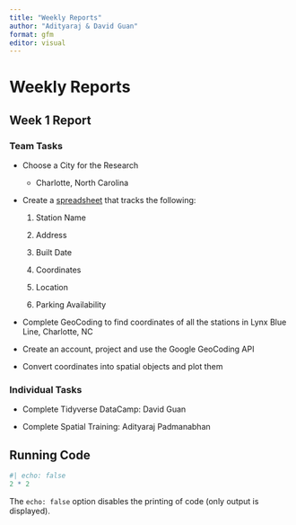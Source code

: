 ```yaml
---
title: "Weekly Reports"
author: "Adityaraj & David Guan"
format: gfm
editor: visual
---
```


# Weekly Reports  

## Week 1 Report

### Team Tasks

-   Choose a City for the Research

    -   Charlotte, North Carolina

-   Create a [spreadsheet](https://docs.google.com/spreadsheets/d/1ZFwtPYZDcX4K_ywbQWh51AtqWkiJgJTiqacHCCI4Mdc/edit#gid=0) that tracks the following:

    1.  Station Name

    2.  Address

    3.  Built Date

    4.  Coordinates

    5.  Location

    6.  Parking Availability

-   Complete GeoCoding to find coordinates of all the stations in Lynx Blue Line, Charlotte, NC

-   Create an account, project and use the Google GeoCoding API

-   Convert coordinates into spatial objects and plot them

### Individual Tasks

-   Complete Tidyverse DataCamp: David Guan

-   Complete Spatial Training: Adityaraj Padmanabhan

## Running Code

```r
#| echo: false
2 * 2
```

The `echo: false` option disables the printing of code (only output is displayed).
